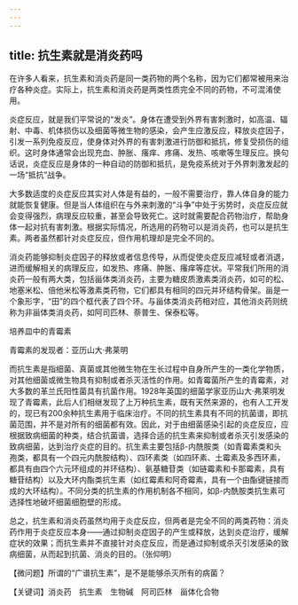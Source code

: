 ```yaml
---
---
---
```

title: 抗生素就是消炎药吗
---




在许多人看来，抗生素和消炎药是同一类药物的两个名称，因为它们都常被用来治疗各种炎症。实际上，抗生素和消炎药是两类性质完全不同的药物，不可混淆使用。

炎症反应，就是我们平常说的“发炎”。身体在遭受到外界有害刺激时，如高温、辐射、中毒、机体损伤以及细菌等微生物的感染，会产生应激反应，释放炎症因子，引发一系列免疫反应，使身体对外界的有害刺激进行防御和抵抗，修复受损伤的组织。这时身体通常会出现充血、肿胀、瘙痒、疼痛、发热、咳嗽等生理反应。换句话说，炎症反应是身体的一种自动的防御和抵抗，是免疫系统对于外界刺激发起的一场“抵抗”战争。

大多数适度的炎症反应其实对人体是有益的，一般不需要治疗，靠人体自身的能力就能恢复健康。但是当人体组织在与外来刺激的“斗争”中处于劣势时，炎症反应就会变得强烈，病理反应较重，甚至会导致死亡。这时就需要配合药物治疗，帮助身体一起对抗有害刺激。根据实际情况，所选用的药物可以是消炎药，也可以是抗生素。两者虽然都针对炎症反应，但作用机理却是完全不同的。

消炎药能够抑制炎症因子的释放或者信息传导，从而促使炎症反应减轻或者消退，进而缓解相关的病理反应，如发热、疼痛、肿胀、瘙痒等症状。平常我们所用的消炎药一般有两大类，包括甾体类消炎药，主要为糖皮质激素类消炎药，如可的松、地塞米松、倍他米松等激素类药物，它们都具有相同的四元并环结构骨架。甾是一个象形字，“田”的四个框代表了四个环。与甾体类消炎药相对应，其他消炎药则统称为非甾体类消炎药，如阿司匹林、萘普生、保泰松等。

培养皿中的青霉素



青霉素的发现者：亚历山大·弗莱明



而抗生素是指细菌、真菌或其他微生物在生长过程中自身所产生的一类化学物质，对其他细菌或微生物具有抑制或者杀灭活性的作用。如青霉菌所产生的青霉素，对大多数的革兰氏阳性菌具有抗菌作用。1928年英国的细菌学家亚历山大·弗莱明发现了青霉素，此后人们相继发现了上万种抗生素，既有天然来源的，也有人工开发的，现已有200余种抗生素用于临床治疗。不同的抗生素具有不同的抗菌谱，即抗菌范围，并不是对所有的细菌都有效。因此，对于由细菌感染引起的炎症反应，应根据致病细菌的种类，结合抗菌谱，选择合适的抗生素来抑制或者杀灭引发感染的致病细菌，达到治疗炎症的目的。抗生素主要包括β-内酰胺类（如青霉素类和头孢类，都具有一个四元内酰胺结构）、四环素类（如四环素、土霉素及多西环素，都具有由四个六元环组成的并环结构）、氨基糖苷类（如链霉素和卡那霉素，具有糖苷结构）以及大环内酯类抗生素（如红霉素和阿奇霉素，具有一个由酯键链接而成的大环结构）。不同分类的抗生素的作用机制各不相同，如β-内酰胺类抗生素可选择性地破坏细菌细胞壁的形成。

总之，抗生素和消炎药虽然均用于炎症反应，但两者是完全不同的两类药物：消炎药作用于炎症反应本身——通过抑制炎症因子的产生或释放，达到炎症治疗，缓解症状的效果；而抗生素并不直接针对炎症反应，而是通过抑制或杀灭引发感染的致病细菌，从而起到抗菌、消炎的目的。（张仰明）





【微问题】所谓的“广谱抗生素”，是不是能够杀灭所有的病菌？

【关键词】消炎药　抗生素　生物碱　阿司匹林　甾体化合物